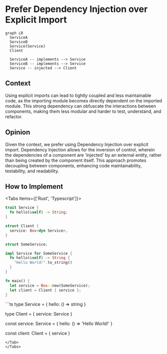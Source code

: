 
# Prefer Dependency Injection over Explicit Import

```mermaid
graph LR
  ServiceA
  ServiceB
  Service(Service)
  Client

  ServiceA -- implements --> Service
  ServiceB -- implements --> Service
  Service -- injected --> Client
```

## Context

Using explicit imports can lead to tightly coupled and less maintainable code, as the importing module becomes directly dependent on the imported module. This strong dependency can obfuscate the interactions between components, making them less modular and harder to test, understand, and refactor.

## Opinion

Given the context, we prefer using Dependency Injection over explicit import. Dependency Injection allows for the inversion of control, wherein the dependencies of a component are 'injected' by an external entity, rather than being created by the component itself. This approach promotes decoupling between components, enhancing code maintainability, testability, and readability.

## How to Implement

<Tabs items={['Rust', 'Typescript']}>
<Tab>
```rust
trait Service {
  fn hello(&self) -> String;
}

struct Client {
  service: Box<dyn Service>,
}

struct SomeService;

impl Service for SomeService {
  fn hello(&self) -> String {
    "Hello World!".to_string()
  }
}

fn main() {
  let service = Box::new(SomeService);
  let client = Client { service };
}
```
</Tab>

<Tab>
```ts
type Service = {
  hello: () => string
}

type Client = {
  service: Service
}

const service: Service = {
  hello: () => 'Hello World!'
}

const client: Client = {
  service
}

```
</Tab>
</Tabs>
